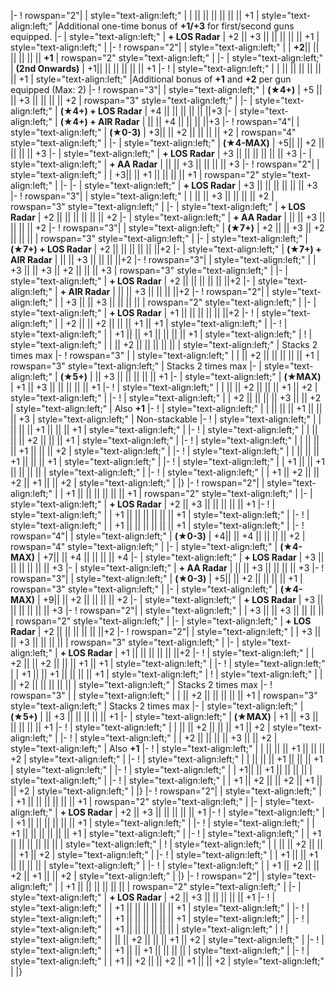 {{Ship/EquipmentBonuses|Kai Ni|class=<includeonly>mw-collapsed</includeonly>}}
|-
! rowspan="2"|{{RedGunLight}}{{EquipmentLink|12.7cm Twin Gun Mount Model C Kai 2}}
| style="text-align:left;" |
| {{ToolTip|+1 (*)|Additional one-time bonus of '''+1/+3''' {{Firepower}} for first/second guns equipped}} || || || || || || +1
| style="text-align:left;" |Additional one-time bonus of '''+1/+3''' {{Firepower}} for first/second guns equipped. 
|-
| style="text-align:left;" | '''+ LOS Radar'''
| +2 || +3 || || || || || +1
| style="text-align:left;" |
|-
! rowspan="2"| {{RedGunLight}}{{EquipmentLink|12.7cm Twin Gun Mount Model D Kai 2}}
| style="text-align:left;" | 
| '''+2'''|| || || || || || '''+1 '''
| rowspan="2" style="text-align:left;" | 
|-
| style="text-align:left;" | '''(2nd Onwards)'''
| +1|| || || || || || +1 
|-
! {{RedGunLight}}{{EquipmentLink|12.7cm Twin Gun Mount Model D Kai 3}}
| style="text-align:left;" |
| {{ToolTip|+1 (*)|Additional bonus of '''+1''' {{Firepower}} per gun equipped (Max: 2)}} || || {{ToolTip|(*)|Additional bonus of '''+2''' {{AA}} to first 2 guns equipped.}} || || || || +1
| style="text-align:left;" |Additional bonus of '''+1''' {{Firepower}} and '''+2''' {{AA}} per gun equipped (Max: 2)
|-
! rowspan="3"|{{GreenGunDP}}{{EquipmentLink|10cm Twin High-angle Gun Mount + Anti-Aircraft Fire Director}}
| style="text-align:left;" | '''(★4+)'''
| +5 || || +3 || || || || +2 
| rowspan="3" style="text-align:left;" | 
|-
| style="text-align:left;" | '''(★4+) + LOS Radar''' 
| +4 || || || || || ||+3
|-
| style="text-align:left;" | '''(★4+) + AIR Radar''' 
| || || +4 || || || ||+3 
|-
! rowspan="4"|{{GreenGunDP}}{{EquipmentLink|Locally Modified 10cm Twin High-angle Gun Mount}}
| style="text-align:left;" | '''(★0-3)'''
| +3|| || +2 || || || || +2
| rowspan="4" style="text-align:left;" |
|-
| style="text-align:left;" | '''(★4-MAX)'''
| +5|| || +2 || || || || +3
|-
| style="text-align:left;" | '''+ LOS Radar'''
| +3 || || || || || || +3
|-
| style="text-align:left;" | '''+ AA Radar'''
| || || +3 || || || || +3
|-
! rowspan="2"|{{GreenGunDP}}{{EquipmentLink|Locally Modified 12.7cm Twin High-angle Gun Mount}}
| style="text-align:left;" | 
| +3|| || +1 || || || || +1
| rowspan="2" style="text-align:left;" |
|-
|-
| style="text-align:left;" | '''+ LOS Radar'''
| +3 || || || || || || +3
|-
! rowspan="3"|{{GreenGunDP}}{{EquipmentLink|12cm Single High-angle Gun Mount Model E}}
| style="text-align:left;" | 
| || || +3 || || || || +2
| rowspan="3" style="text-align:left;" |
|-
| style="text-align:left;" | '''+ LOS Radar'''
| +2 || || || || || || +2
|-
| style="text-align:left;" | '''+ AA Radar'''
| || || +3 || || || || +2
|-
! rowspan="3"|{{GreenGunDP}}{{EquipmentLink|12.7cm Single High-angle Gun Mount (Late Model)}}
| style="text-align:left;" | '''(★7+)'''
| +2 || || +3 || +2 || || || 
| rowspan="3" style="text-align:left;" | 
|-
| style="text-align:left;" | '''(★7+) + LOS Radar''' 
| +2 || || || || || ||+2 
|-
| style="text-align:left;" | '''(★7+) + AIR Radar''' 
| || || +3 || || || ||+2 
|-
! rowspan="3"|{{GreenGunDP}}{{EquipmentLink|12.7cm Single High-angle Gun Mount Kai 2}}
| style="text-align:left;" |
| +3 || || +3 || +2 || || || +3 
| rowspan="3" style="text-align:left;" | 
|-
| style="text-align:left;" | '''+ LOS Radar''' 
| +2 || || || || || ||+2 
|-
| style="text-align:left;" | '''+ AIR Radar''' 
| || || +3 || || || ||+2 
|-
! rowspan="2"|{{GreenGunDP}}{{EquipmentLink|12.7cm Twin High-angle Gun Mount Kai 2}}
| style="text-align:left;" |
| +3 || || +3 || || || || 
| rowspan="2" style="text-align:left;" | 
|-
| style="text-align:left;" | '''+ LOS Radar''' 
| +1 || || || || || ||+2 
|-
! {{GreenGunDP}}{{EquipmentLink|5inch Single Gun Mount Mk.30 Kai}}
| style="text-align:left;" | 
| +2 || || +2 || || || +1 || +1 
| style="text-align:left;" | 
|-
! {{GreenGunDP}}{{EquipmentLink|5inch Single Gun Mount Mk.30 Kai + GFCS Mk.37}}
| style="text-align:left;" | 
| +1 || || +1 || || || || +1 
| style="text-align:left;" | 
{{Ship/EquipmentBonuses/Header}}
! {{TorpedoWeapon}}{{EquipmentLink|61cm Quadruple (Oxygen) Torpedo Mount}}
| style="text-align:left;" | 
| || +2 || || || || || 
| style="text-align:left;" | Stacks 2 times max
|-
! rowspan="3" |{{TorpedoWeapon}}{{EquipmentLink|61cm Quadruple (Oxygen) Torpedo Mount Late Model}}
| style="text-align:left;" | 
| || +2 || || || || || +1 
| rowspan="3" style="text-align:left;" | Stacks 2 times max
|-
| style="text-align:left;" | '''(★5+)'''
| || +3 || || || || || +1 
|-
| style="text-align:left;" | '''(★MAX)'''
| +1 || +3 || || || || || +1 
|-
! {{Radar}}{{EquipmentLink|Type 13 Air Radar Kai}}
| style="text-align:left;" | 
| || || +2 || || || +1 || +2
| style="text-align:left;" | 
|-
! {{Radar}}{{EquipmentLink|SG Radar (Initial Model)}}
| style="text-align:left;" | 
| +2 || || || || +3 || || +2
| style="text-align:left;" | Also '''+1''' {{Range}}
|-
! {{Sonar}}{{EquipmentLink|Type 4 Passive Sonar}}
| style="text-align:left;" | 
| || || || +1 || || || +3
| style="text-align:left;" | Non-stackable
|-
! {{DepthCharge}}{{EquipmentLink|Type 3 Depth Charge Projector (Concentrated Deployment)}}
| style="text-align:left;" | 
| || || || +1 || || || +1
| style="text-align:left;" | 
|-
! {{DepthCharge}}{{EquipmentLink|Prototype 15cm 9-tube ASW Rocket Launcher}}
| style="text-align:left;" | 
| || || || +2 || || || +1
| style="text-align:left;" | 
|-
! {{DepthCharge}}{{EquipmentLink|RUR-4A Weapon Alpha Kai}}
| style="text-align:left;" | 
| || || || +1 || || || +2
| style="text-align:left;" | 
|-
! {{DepthCharge}}{{EquipmentLink|Lightweight ASW Torpedo (Initial Test Model)}}
| style="text-align:left;" | 
| || || || +1 || || || +1
| style="text-align:left;" |
|-
! {{Searchlight}}{{EquipmentLink|Searchlight}}
| style="text-align:left;" | 
| +1 || || +1 || || || || 
| style="text-align:left;" | 
|-
! {{Skilled Lookout}}{{EquipmentLink|Skilled Lookouts}}
| style="text-align:left;" | 
| +1 || +2 || || +2 || +1 || || +2
| style="text-align:left;" | 
|}
{{Ship/EquipmentBonuses||Tan Yang|class=<includeonly>mw-collapsed</includeonly>}}
|-
! rowspan="2"|{{RedGunLight}}{{EquipmentLink|12.7cm Twin Gun Mount Model C Kai 2}}
| style="text-align:left;" |
| +1 || || || || || || +1
| rowspan="2" style="text-align:left;" |
|-
| style="text-align:left;" | '''+ LOS Radar'''
| +2 || +3 || || || || || +1
|-
! {{RedGunLight}}{{EquipmentLink|12.7cm Twin Gun Mount Model D Kai 2}}
| style="text-align:left;" | 
| +1 || || || || || || +1 
| style="text-align:left;" | 
|-
! {{RedGunLight}}{{EquipmentLink|12.7cm Twin Gun Mount Model D Kai 3}}
| style="text-align:left;" | 
| +1 || || || || || || +1 
| style="text-align:left;" |
|-
! rowspan="4"|{{GreenGunDP}}{{EquipmentLink|Locally Modified 10cm Twin High-angle Gun Mount}}
| style="text-align:left;" | '''(★0-3)'''
| +4|| || +4 || || || || +2
| rowspan="4" style="text-align:left;" |
|-
| style="text-align:left;" | '''(★4-MAX)'''
| +7|| || +4 || || || || +4
|-
| style="text-align:left;" | '''+ LOS Radar'''
| +3 || || || || || || +3
|-
| style="text-align:left;" | '''+ AA Radar'''
| || || +3 || || || || +3
|-
! rowspan="3"|{{GreenGunDP}}{{EquipmentLink|Locally Modified 12.7cm Twin High-angle Gun Mount}}
| style="text-align:left;" | '''(★0-3)'''
| +5|| || +2 || || || || +1
| rowspan="3" style="text-align:left;" |
|-
| style="text-align:left;" | '''(★4-MAX)'''
| +9|| || +2 || || || || +2
|-
| style="text-align:left;" | '''+ LOS Radar'''
| +3 || || || || || || +3
|-
! rowspan="2"|{{GreenGunDP}}{{EquipmentLink|12.7cm Single High-angle Gun Mount Kai 2}}
| style="text-align:left;" |
| +3 || || +3 || || || || 
| rowspan="2" style="text-align:left;" | 
|-
| style="text-align:left;" | '''+ LOS Radar''' 
| +2 || || || || || ||+2 
|-
! rowspan="2"|{{GreenGunDP}}{{EquipmentLink|12.7cm Twin High-angle Gun Mount Kai 2}}
| style="text-align:left;" |
| +3 || || +3 || || || || 
| rowspan="3" style="text-align:left;" | 
|-
| style="text-align:left;" | '''+ LOS Radar''' 
| +1 || || || || || ||+2 
|-
! {{GreenGunDP}}{{EquipmentLink|5inch Single Gun Mount Mk.30 Kai}}
| style="text-align:left;" | 
| +2 || || +2 || || || +1 || +1 
| style="text-align:left;" | 
|-
! {{GreenGunDP}}{{EquipmentLink|5inch Single Gun Mount Mk.30 Kai + GFCS Mk.37}}
| style="text-align:left;" | 
| +1 || || +1 || || || || +1 
| style="text-align:left;" | 
{{Ship/EquipmentBonuses/Header}}
! {{TorpedoWeapon}}{{EquipmentLink|61cm Quadruple (Oxygen) Torpedo Mount}}
| style="text-align:left;" | 
| || +2 || || || || || 
| style="text-align:left;" | Stacks 2 times max
|-
! rowspan="3" |{{TorpedoWeapon}}{{EquipmentLink|61cm Quadruple (Oxygen) Torpedo Mount Late Model}}
| style="text-align:left;" | 
| || +2 || || || || || +1 
| rowspan="3" style="text-align:left;" | Stacks 2 times max
|-
| style="text-align:left;" | '''(★5+)'''
| || +3 || || || || || +1 
|-
| style="text-align:left;" | '''(★MAX)'''
| +1 || +3 || || || || || +1 
|-
! {{Radar}}{{EquipmentLink|Type 13 Air Radar Kai}}
| style="text-align:left;" | 
| || || +2 || || || +1 || +2
| style="text-align:left;" | 
|-
! {{Radar}}{{EquipmentLink|SG Radar (Initial Model)}}
| style="text-align:left;" | 
| +2 || || || || +3 || || +2
| style="text-align:left;" | Also '''+1''' {{Range}}
|-
! {{DepthCharge}}{{EquipmentLink|RUR-4A Weapon Alpha Kai}}
| style="text-align:left;" | 
| || || || +1 || || || +2
| style="text-align:left;" | 
|-
! {{DepthCharge}}{{EquipmentLink|Lightweight ASW Torpedo (Initial Test Model)}}
| style="text-align:left;" | 
| || || || +1 || || || +1
| style="text-align:left;" |
|-
! {{Searchlight}}{{EquipmentLink|Searchlight}}
| style="text-align:left;" | 
| +1|| || +1 || || || || 
| style="text-align:left;" | 
|-
! {{Skilled Lookout}}{{EquipmentLink|Skilled Lookouts}}
| style="text-align:left;" | 
| +1 || +2 || || +2 || +1 || || +2
| style="text-align:left;" | 
|}
{{Ship/EquipmentBonuses|Kai|class=<includeonly>mw-collapsed</includeonly>}}
|-
! rowspan="2"|{{RedGunLight}}{{EquipmentLink|12.7cm Twin Gun Mount Model C Kai 2}}
| style="text-align:left;" |
| +1 || || || || || || +1
| rowspan="2" style="text-align:left;" |
|-
| style="text-align:left;" | '''+ LOS Radar'''
| +2 || +3 || || || || || +1
|-
! {{RedGunLight}}{{EquipmentLink|12.7cm Twin Gun Mount Model D Kai 2}}
| style="text-align:left;" | 
| +1 || || || || || || +1 
| style="text-align:left;" | 
|-
! {{RedGunLight}}{{EquipmentLink|12.7cm Twin Gun Mount Model D Kai 3}}
| style="text-align:left;" | 
| +1 || || || || || || +1 
| style="text-align:left;" |
|-
! {{GreenGunDP}}{{EquipmentLink|5inch Single Gun Mount Mk.30 Kai + GFCS Mk.37}}
| style="text-align:left;" | 
| +1 || || || || || || 
| style="text-align:left;" | 
{{Ship/EquipmentBonuses/Header}}
! {{Radar}}{{EquipmentLink|Type 13 Air Radar Kai}}
| style="text-align:left;" | 
| || || +2 || || || +1 || +2
| style="text-align:left;" | 
|-
! {{Searchlight}}{{EquipmentLink|Searchlight}}
| style="text-align:left;" | 
| +1 || || +1 || || || || 
| style="text-align:left;" | 
|-
! {{Skilled Lookout}}{{EquipmentLink|Skilled Lookouts}}
| style="text-align:left;" | 
| +1 || +2 || || +2 || +1 || || +2
| style="text-align:left;" | 
|}
{{Ship/EquipmentBonuses|class=<includeonly>mw-collapsed</includeonly>}}
|-
! rowspan="2"|{{RedGunLight}}{{EquipmentLink|12.7cm Twin Gun Mount Model C Kai 2}}
| style="text-align:left;" |
| +1 || || || || || || 
| rowspan="2" style="text-align:left;" |
|-
| style="text-align:left;" | '''+ LOS Radar'''
| +2 || +3 || || || || || +1
|-
! {{RedGunLight}}{{EquipmentLink|12.7cm Twin Gun Mount Model D Kai 2}}
| style="text-align:left;" | 
| +1 || || || || || || +1 
| style="text-align:left;" | 
|-
! {{RedGunLight}}{{EquipmentLink|12.7cm Twin Gun Mount Model D Kai 3}}
| style="text-align:left;" | 
| +1 || || || || || || +1 
| style="text-align:left;" |
|-
! {{GreenGunDP}}{{EquipmentLink|5inch Single Gun Mount Mk.30 Kai + GFCS Mk.37}}
| style="text-align:left;" | 
| +1 || || || || || || 
| style="text-align:left;" | 
{{Ship/EquipmentBonuses/Header}}
! {{Radar}}{{EquipmentLink|Type 13 Air Radar Kai}}
| style="text-align:left;" | 
| || || +2 || || || +1 || +2
| style="text-align:left;" | 
|-
! {{Searchlight}}{{EquipmentLink|Searchlight}}
| style="text-align:left;" | 
| +1 || || +1 || || || || 
| style="text-align:left;" | 
|-
! {{Skilled Lookout}}{{EquipmentLink|Skilled Lookouts}}
| style="text-align:left;" | 
| +1 || +2 || || +2 || +1 || || +2
| style="text-align:left;" | 
|}